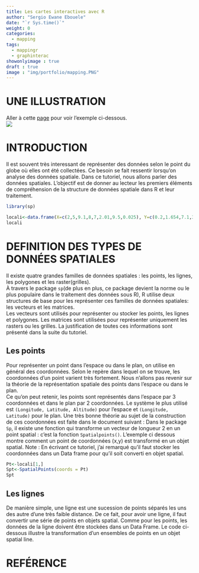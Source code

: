 ```yaml
---
title: Les cartes interactives avec R
author: "Sergio Ewane Ebouele"
date: "`r Sys.time()`"
weight: 0
categories:
  - mapping
tags:
  - mappingr
  - graphinterac
showonlyimage : true
draft : true
image : "img/portfolio/mapping.PNG"
---
```


# UNE ILLUSTRATION  
Aller à cette [page](https://seeweinr.shinyapps.io/mappingR/) pour voir l'exemple ci-dessous.   
![](/img/mapping.png)

# INTRODUCTION

Il est souvent très interessant de représenter des données selon le point du globe où elles ont été collectées. Ce besoin se fait ressentir lorsqu'on analyse des données spatiale. Dans ce tutoriel, nous allons parler des données spatiales. L'objectif est de donner au lecteur les premiers éléments de compréhension de la structure de données spatiale dans R et leur traitement.

```r
library(sp)
```


```r
locali<-data.frame(X=c(2,5,9.1,8,7,2.01,9.5,0.025), Y=c(0.2,1.654,7.1,3,7,2.50,9.5,0.325))
locali
```



# DEFINITION DES TYPES DE DONNÉES SPATIALES

Il existe quatre grandes familles de données spatiales : les points, les lignes, les polygones et les raster(grilles).  
À travers le package `sp`(de plus en plus, ce package devient la norme ou le plus populaire dans le traitement des données sous R), R utilise deux structures de base pour les représenter ces familles de données spatiales: les vecteurs et les matrices.  
Les vecteurs sont utilisés pour représenter ou stocker les points, les lignes et polygones. Les matrices sont utilisées pour représenter uniquement les rasters ou les grilles. La justification de toutes ces informations sont présenté dans la suite du tutoriel.  

## Les points
Pour représenter un point dans l'espace ou dans le plan, on utilise en général des coordonnées. Selon le repère dans lequel on se trouve, les coordonnées d'un point varient très fortement. Nous n'allons pas revenir sur la théorie de la représentation spatiale des points dans l'espace ou dans le plan.  
Ce qu'on peut retenir, les points sont représentés dans l'espace par 3 coordonnées et dans le plan par 2 coordonnées. Le système le plus utilisé est `(Longitude, Latitude, Altitude)` pour l'espace et `(Longitude, Latitude)` pour le plan. Une très bonne théorie au sujet de la construction de ces coordonnées est faite dans le document suivant :
Dans le package `Sp`, il existe une fonction qui transforme un vecteur de longueur 2 en un point spatial : c'est la fonction `Spatialpoints()`. L'exemple ci dessous montre comment un point de coordonnées (x,y) est transformé en un objet spatial.
Note : En écrivant ce tutoriel, j'ai remarqué qu'il faut stocker les coordonnées dans un Data frame pour qu'il soit converti en objet spatial.  

```r
Pt<-locali[1,]
Spt<-SpatialPoints(coords = Pt)
Spt
```


## Les lignes

De manière simple, une ligne est une sucession de points séparés les uns des autre d'une très faible distance. De ce fait, pour avoir une ligne, il faut convertir une série de points en objets spatial. Comme pour les points, les données de la ligne doivent être stockées dans un Data Frame. Le code ci-dessous  illustre la transformation d'un ensembles de points en un objet spatial line.  




# REFÉRENCE
















